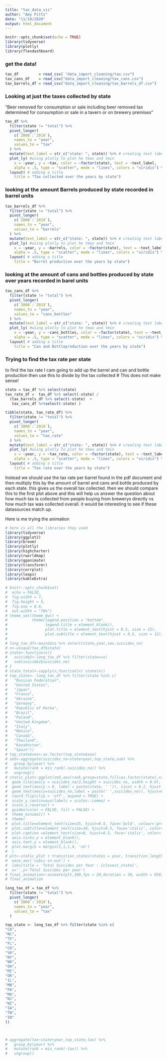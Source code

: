 ```yaml
---
title: "tax_data_vis"
author: "Amy Pitts"
date: "11/10/2020"
output: html_document
---
```


```r
knitr::opts_chunk$set(echo = TRUE)
library(tidyverse)
library(plotly)
library(flexdashboard)
```

### get the data! 
```r
tax_df         = read_csv( "data_import_cleaning/tax.csv")
tax_cans_df    = read_csv("data_import_cleaning/tax_cans.csv")
tax_barrels_df = read_csv("data_import_cleaning/tax_barrels_df.csv")
```

### Looking at just the taxes collected by state 
"Beer removed for consumption or sale including beer removed tax determined for consumption or sale in a tavern or on brewery premises"

```r
tax_df %>%
  filter(state != "total") %>%
  pivot_longer(
    c(`2008`:`2019`),
    names_to = "year",
    values_to = "tax"
  ) %>%
  mutate(text_label = str_c("state: ", state)) %>% # creating text label 
  plot_ly( #using plotly to plot he tmax and tmin 
    x = ~year, y = ~tax, color = ~factor(state), text = ~text_label,
    alpha = .5, type = "scatter", mode = "lines", colors = "viridis") %>%
  layout( # adding a title 
    title = "Tax collected over the years by state")
```

### looking at the amount Barrels produced by state recorded in barrel units 

```r
tax_barrels_df %>%
  filter(state != "total") %>%
  pivot_longer(
    c(`2008`:`2019`),
    names_to = "year",
    values_to = "barrels"
  ) %>%
  mutate(text_label = str_c("state: ", state)) %>% # creating text label 
  plot_ly( #using plotly to plot he tmax and tmin 
    x = ~year, y = ~barrels, color = ~factor(state), text = ~text_label,
    alpha = .5, type = "scatter", mode = "lines", colors = "viridis") %>%
  layout( # adding a title 
    title = "Barrel production over the years by state")
```

### looking at the amount of cans and bottles produced by state over years recorded in barel units 

```r
tax_cans_df %>%
  filter(state != "total") %>%
  pivot_longer(
    c(`2008`:`2019`),
    names_to = "year",
    values_to = "cans_bottles"
  ) %>%
  mutate(text_label = str_c("state: ", state)) %>% # creating text label 
  plot_ly( #using plotly to plot he tmax and tmin 
    x = ~year, y = ~cans_bottles, color = ~factor(state), text = ~text_label,
    alpha = .5, type = "scatter", mode = "lines", colors = "viridis") %>%
  layout( # adding a title 
    title = "Can and Bottleproduction over the years by state")
```

### Trying to find the tax rate per state 
to find the tax rate I cam going to add up the barrel and can and bottle production then use this to divide by the tax collected 
# This does not make sense!
```r
state = tax_df %>% select(state) 
tax_rate_df =  tax_df %>% select(-state) /
  (tax_barrels_df %>% select(-state)  + 
   tax_cans_df %>%select(-state) ) 

tibble(state, tax_rate_df) %>%
  filter(state != "total") %>%
  pivot_longer(
    c(`2008`:`2019`),
    names_to = "year",
    values_to = "tax_rate"
  ) %>%
  mutate(text_label = str_c("state: ", state)) %>% # creating text label 
  plot_ly( #using plotly to plot he tmax and tmin 
    x = ~year, y = ~tax_rate, color = ~factor(state), text = ~text_label,
    alpha = .5, type = "scatter", mode = "lines", colors = "viridis") %>%
  layout( # adding a title 
    title = "Tax rate over the years by state")
```

Instead we should use the tax rate per barrel found in the pdf document and then multiply this by the amount of barrel and cans and bottle produced by each state. this gives us the overall tax collected. then we should compare this to the first plot above and this will help us answer the question about how much tax is collected from people buying from brewerys directly vs how much tax was collected overall. it would be interesting to see if these datasources match up. 



Here is me trying the animation 
```r
# here is all the libraries they used 
library(tidyverse)
library(ggplot2)
library(broom)
library(plotly)
library(highcharter)
library(rworldmap)
library(gganimate)
library(transformr)
library(corrplot)
library(leaps)
library(kableExtra)
```

```r
# knitr::opts_chunk$set(
#  echo = FALSE,
#  fig.width = 7, 
#  fig.height = 5,
#  fig.asp = 0.6,
#  out.width = "70%")
# theme_set(theme_bw() + 
#           theme(legend.position = "bottom",
#                 legend.title = element_blank(),
#                 plot.title = element_text(hjust = 0.5, size = 15),
#                 plot.subtitle = element_text(hjust = 0.5, size = 12)))
# 
# long_tax_df<-maindata %>% select(state,year,sex,suicides_no)
# n<-unique(tax_df$state)
# state<-function(x){
#   suicide2<-long_tax_df %>% filter(state==x)
#   sum(suicide2$suicides_no)
# }
# state_total<-sapply(n,function(x) state(x))
# top_state<- long_tax_df %>% filter(state %in% c(
#   "Russian Federation",
#   "United States",
#   "Japan",
#   "France",
#   "Ukraine",
#   "Germany",
#   "Republic of Korea",
#   "Brazil",
#   "Poland",
#   "United Kingdom",
#   "Italy",
#   "Mexico",
#   "Canada",
#   "Thailand",
#   "Kazakhstan",
#   "Spain"))
# top_state$sex<-as.factor(top_state$sex)
# sm3<-aggregate(suicides_no~state+year,top_state,sum) %>% 
#   group_by(year) %>% 
#   mutate(rank = min_rank(-suicides_no)) %>%
#   ungroup()
# static_plot<-ggplot(sm3,aes(rank,group=state,fill=as.factor(state),color=as.factor(state))) +
#  geom_tile(aes(y = suicides_no/2,height = suicides_no, width = 0.9), alpha = 0.8, color = NA) +
#  geom_text(aes(y = 0, label = paste(state, ' ')), vjust = 0.2, hjust = 1) +
#  geom_text(aes(y=suicides_no,label = paste(' ',suicides_no)), hjust=0)+
#  coord_flip(clip = 'off', expand = TRUE) +
#  scale_y_continuous(labels = scales::comma) +
#  scale_x_reverse() +
#  guides(color = FALSE, fill = FALSE) +
#  theme_minimal() +
#  theme(
#  plot.title=element_text(size=25, hjust=0.5, face='bold', colour='grey', vjust=-1),
#  plot.subtitle=element_text(size=18, hjust=0.5, face='italic', color='grey'),
#  plot.caption =element_text(size=8, hjust=0.5, face='italic', color='grey'),
#  axis.ticks.y = element_blank(), 
#  axis.text.y = element_blank(), 
#  plot.margin = margin(1,1,1,4, 'cm')
#  )
# plt<-static_plot + transition_states(states = year, transition_length = 4, state_length = 1) + 
#  ease_aes('cubic-in-out') +
#  labs(title = 'Total Suicides per Year : {closest_state}', 
#  x='',y='Total Suicides per year')
# final_animation<-animate(plt,100,fps = 20,duration = 30, width = 950, height = 750, renderer = gifski_renderer())
# final_animation
```

```r
long_tax_df = tax_df %>%
  filter(state != "total") %>%
  pivot_longer(
    c(`2008`:`2019`),
    names_to = "year",
    values_to = "tax"
  ) 

top_state <- long_tax_df %>% filter(state %in% c(
"CA",				
"NC",				
"TX",				
"FL",				
"CO",				
"VA",				
"NY",				
"WA",				
"OH",				
"MI",
"OR",				
"IL",				
"MN",				
"PA",				
"MA",				
"NJ",				
"WI",				
"IA",				
"TN",				
"IN"
))



# aggregate(tax~state+year,top_state,tax) %>%
#   group_by(year) %>%
#   mutate(rank = min_rank(-tax)) %>%
#   ungroup()
```




